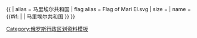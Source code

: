 {{ {{{1<noinclude>|country showdata</noinclude>}}}
| alias = 马里埃尔共和国
| flag alias = Flag of Mari El.svg
| size = {{{size|}}}
| name = {{#if: {{{name|}}} | {{{name|}}} | 马里埃尔共和国 }}
}}<noinclude>
[[Category:俄罗斯行政区划资料模板]]
</noinclude>
